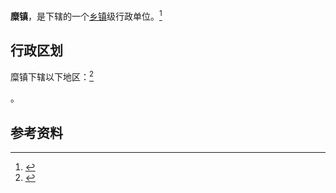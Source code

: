 {{中国乡级行政区|37/14/21/102/000}}

'''糜镇'''，是{{PRC admin/fullname|37/14/21/102/000|3}}下辖的一个[[乡镇|乡镇]]级行政单位。<ref>{{PRC admin/ref sgc|{{PRC admin/parent|37/14/21/102/000}}}}</ref>

== 行政区划 ==

糜镇下辖以下地区：<ref>{{PRC admin/ref sgc|37/14/21/102/000}}</ref>

{{PRC admin/children|37/14/21/102/000}}。

== 参考资料 ==

{{reflist}}

{{行政区划小作品}}
{{PRC admin/navcat|37/14/21/102/000}}